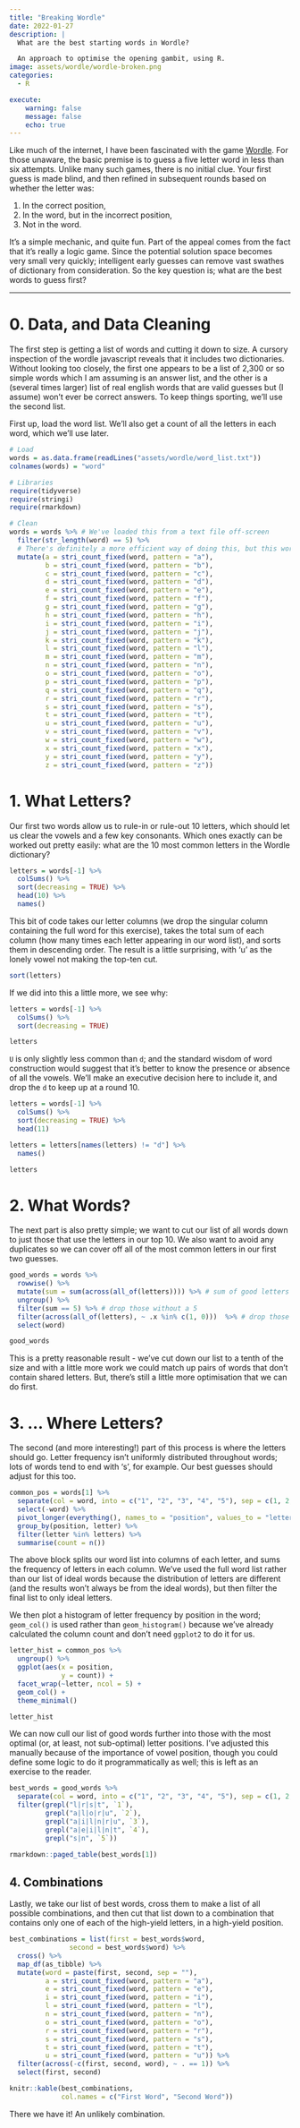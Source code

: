 ```yaml
---
title: "Breaking Wordle"
date: 2022-01-27
description: |
  What are the best starting words in Wordle?

  An approach to optimise the opening gambit, using R.
image: assets/wordle/wordle-broken.png
categories:
  - R

execute:
    warning: false
    message: false
    echo: true
---
```


Like much of the internet, I have been fascinated with the game [Wordle](https://www.powerlanguage.co.uk/wordle/). For those unaware, the basic premise is to guess a five letter word in less than six attempts. Unlike many such games, there is no initial clue. Your first guess is made blind, and then refined in subsequent rounds based on whether the letter was:

1. In the correct position,
2. In the word, but in the incorrect position,
3. Not in the word.

It's a simple mechanic, and quite fun. Part of the appeal comes from the fact that it's really a logic game. Since the potential solution space becomes very small very quickly; intelligent early guesses can remove vast swathes of dictionary from consideration. So the key question is; what are the best words to guess first?

---

# 0. Data, and Data Cleaning

The first step is getting a list of words and cutting it down to size. A cursory inspection of the wordle javascript reveals that it includes two dictionaries. Without looking too closely, the first one appears to be a list of 2,300 or so simple words which I am assuming is an answer list, and the other is a (several times larger) list of real english words that are valid guesses but (I assume) won't ever be correct answers. To keep things sporting, we'll use the second list.

First up, load the word list. We'll also get a count of all the letters in each word, which we'll use later.

```r
# Load
words = as.data.frame(readLines("assets/wordle/word_list.txt"))
colnames(words) = "word"
```


```r
# Libraries
require(tidyverse)
require(stringi)
require(rmarkdown)

# Clean
words = words %>% # We've loaded this from a text file off-screen
  filter(str_length(word) == 5) %>%
  # There's definitely a more efficient way of doing this, but this works for now.
  mutate(a = stri_count_fixed(word, pattern = "a"),
         b = stri_count_fixed(word, pattern = "b"),
         c = stri_count_fixed(word, pattern = "c"),
         d = stri_count_fixed(word, pattern = "d"),
         e = stri_count_fixed(word, pattern = "e"),
         f = stri_count_fixed(word, pattern = "f"),
         g = stri_count_fixed(word, pattern = "g"),
         h = stri_count_fixed(word, pattern = "h"),
         i = stri_count_fixed(word, pattern = "i"),
         j = stri_count_fixed(word, pattern = "j"),
         k = stri_count_fixed(word, pattern = "k"),
         l = stri_count_fixed(word, pattern = "l"),
         m = stri_count_fixed(word, pattern = "m"),
         n = stri_count_fixed(word, pattern = "n"),
         o = stri_count_fixed(word, pattern = "o"),
         p = stri_count_fixed(word, pattern = "p"),
         q = stri_count_fixed(word, pattern = "q"),
         r = stri_count_fixed(word, pattern = "r"),
         s = stri_count_fixed(word, pattern = "s"),
         t = stri_count_fixed(word, pattern = "t"),
         u = stri_count_fixed(word, pattern = "u"),
         v = stri_count_fixed(word, pattern = "v"),
         w = stri_count_fixed(word, pattern = "w"),
         x = stri_count_fixed(word, pattern = "x"),
         y = stri_count_fixed(word, pattern = "y"),
         z = stri_count_fixed(word, pattern = "z"))
```

# 1. What Letters?

Our first two words allow us to rule-in or rule-out 10 letters, which should let us clear the vowels and a few key consonants. Which ones exactly can be worked out pretty easily: what are the 10 most common letters in the Wordle dictionary?

```r
letters = words[-1] %>%
  colSums() %>%
  sort(decreasing = TRUE) %>%
  head(10) %>%
  names()
```

This bit of code takes our letter columns (we drop the singular column containing the full word for this exercise), takes the total sum of each column (how many times each letter appearing in our word list), and sorts them in descending order. The result is a little surprising, with 'u' as the lonely vowel not making the top-ten cut.

```r
sort(letters)
```

If we did into this a little more, we see why:

```r
letters = words[-1] %>%
  colSums() %>%
  sort(decreasing = TRUE)

letters
```

`U` is only slightly less common than `d`; and the standard wisdom of word construction would suggest that it's better to know the presence or absence of all the vowels. We'll make an executive decision here to include it, and drop the `d` to keep up at a round 10.

```r
letters = words[-1] %>%
  colSums() %>%
  sort(decreasing = TRUE) %>%
  head(11)

letters = letters[names(letters) != "d"] %>%
  names()

letters
```

# 2. What Words?

The next part is also pretty simple; we want to cut our list of all words down to just those that use the letters in our top 10. We also want to avoid any duplicates so we can cover off all of the most common letters in our first two guesses.

```r
good_words = words %>%
  rowwise() %>%
  mutate(sum = sum(across(all_of(letters)))) %>% # sum of good letters
  ungroup() %>%
  filter(sum == 5) %>% # drop those without a 5
  filter(across(all_of(letters), ~ .x %in% c(1, 0)))  %>% # drop those with more than one of each letter
  select(word)

good_words
```

This is a pretty reasonable result - we've cut down our list to a tenth of the size and with a little more work we could match up pairs of words that don't contain shared letters. But, there's still a little more optimisation that we can do first.

# 3. ... Where Letters?

The second (and more interesting!) part of this process is where the letters should go. Letter frequency isn't uniformly distributed throughout words; lots of words tend to end with 's', for example. Our best guesses should adjust for this too.


```r
common_pos = words[1] %>%
  separate(col = word, into = c("1", "2", "3", "4", "5"), sep = c(1, 2, 3, 4), remove = FALSE) %>%
  select(-word) %>%
  pivot_longer(everything(), names_to = "position", values_to = "letter") %>%
  group_by(position, letter) %>%
  filter(letter %in% letters) %>%
  summarise(count = n())
```

The above block splits our word list into columns of each letter, and sums the frequency of letters in each column. We've used the full word list rather than our list of ideal words because the distribution of letters are different (and the results won't always be from the ideal words), but then filter the final list to only ideal letters.

We then plot a histogram of letter frequency by position in the word; `geom_col()` is used rather than `geom_histogram()` because we've already calculated the column count and don't need `ggplot2` to do it for us.

```r
letter_hist = common_pos %>%
  ungroup() %>%
  ggplot(aes(x = position,
             y = count)) +
  facet_wrap(~letter, ncol = 5) +
  geom_col() +
  theme_minimal()

letter_hist
```

We can now cull our list of good words further into those with the most optimal (or, at least, not sub-optimal) letter positions. I've adjusted this manually because of the importance of vowel position, though you could define some logic to do it programmatically as well; this is left as an exercise to the reader.

```r
best_words = good_words %>%
  separate(col = word, into = c("1", "2", "3", "4", "5"), sep = c(1, 2, 3, 4), remove = FALSE) %>%
  filter(grepl("l|r|s|t", `1`),
         grepl("a|l|o|r|u", `2`),
         grepl("a|i|l|n|r|u", `3`),
         grepl("a|e|i|l|n|t", `4`),
         grepl("s|n", `5`))

rmarkdown::paged_table(best_words[1])
```

## 4. Combinations

Lastly, we take our list of best words, cross them to make a list of all possible combinations, and then cut that list down to a combination that contains only one of each of the high-yield letters, in a high-yield position.

```r
best_combinations = list(first = best_words$word,
               second = best_words$word) %>%
  cross() %>%
  map_df(as_tibble) %>%
  mutate(word = paste(first, second, sep = ""),
         a = stri_count_fixed(word, pattern = "a"),
         e = stri_count_fixed(word, pattern = "e"),
         i = stri_count_fixed(word, pattern = "i"),
         l = stri_count_fixed(word, pattern = "l"),
         n = stri_count_fixed(word, pattern = "n"),
         o = stri_count_fixed(word, pattern = "o"),
         r = stri_count_fixed(word, pattern = "r"),
         s = stri_count_fixed(word, pattern = "s"),
         t = stri_count_fixed(word, pattern = "t"),
         u = stri_count_fixed(word, pattern = "u")) %>%
  filter(across(-c(first, second, word), ~ . == 1)) %>%
  select(first, second)

knitr::kable(best_combinations,
             col.names = c("First Word", "Second Word"))
```

There we have it! An unlikely combination.
